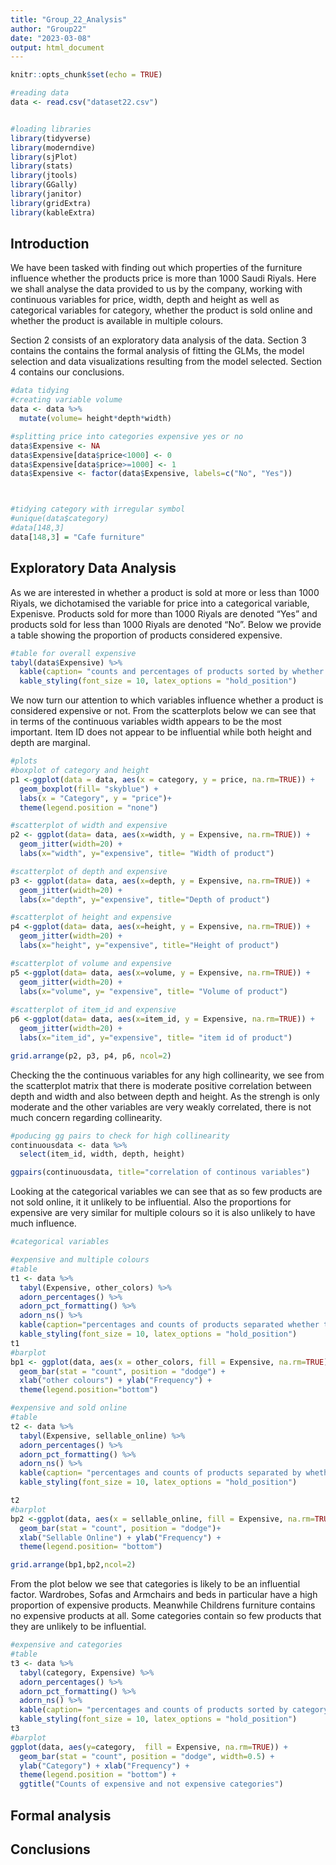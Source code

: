 ```yaml
---
title: "Group_22_Analysis"
author: "Group22"
date: "2023-03-08"
output: html_document
---
```


```r
knitr::opts_chunk$set(echo = TRUE)
```

```r
#reading data
data <- read.csv("dataset22.csv")


#loading libraries
library(tidyverse)
library(moderndive)
library(sjPlot)
library(stats)
library(jtools)
library(GGally)
library(janitor)
library(gridExtra)
library(kableExtra)
```

## Introduction

We have been tasked with finding out which properties of the furniture influence whether the products price is more than 1000 Saudi Riyals. Here we shall analyse the data provided to us by the company, working with continuous variables for price, width, depth and height as well as categorical variables for category, whether the product is sold online and whether the product is available in multiple colours. 

Section 2 consists of an exploratory data analysis of the data. Section 3 contains the contains the formal analysis of fitting the GLMs, the model selection and data visualizations resulting from the model selected. Section 4 contains our conclusions.

```r
#data tidying
#creating variable volume
data <- data %>%
  mutate(volume= height*depth*width)

#splitting price into categories expensive yes or no
data$Expensive <- NA
data$Expensive[data$price<1000] <- 0
data$Expensive[data$price>=1000] <- 1
data$Expensive <- factor(data$Expensive, labels=c("No", "Yes"))



#tidying category with irregular symbol
#unique(data$category)
#data[148,3]
data[148,3] = "Cafe furniture"
```

## Exploratory Data Analysis

As we are interested in whether a product is sold at more or less than 1000 Riyals, we dichotamised the variable for price into a categorical variable, Expenisve. Products sold for more than 1000 Riyals are denoted "Yes" and products sold for less than 1000 Riyals are denoted "No". Below we provide a table showing the proportion of products considered expensive.

```r
#table for overall expensive
tabyl(data$Expensive) %>%
  kable(caption= "counts and percentages of products sorted by whether they are expensive or not") %>%
  kable_styling(font_size = 10, latex_options = "hold_position")

```

We now turn our attention to which variables influence whether a product is considered expensive or not. From the scatterplots below we can see that in terms of the continuous variables width appears to be the most important. Item ID does not appear to be influential while both height and depth are marginal.


```r
#plots
#boxplot of category and height
p1 <-ggplot(data = data, aes(x = category, y = price, na.rm=TRUE)) +
  geom_boxplot(fill= "skyblue") +
  labs(x = "Category", y = "price")+ 
  theme(legend.position = "none")

#scatterplot of width and expensive
p2 <- ggplot(data= data, aes(x=width, y = Expensive, na.rm=TRUE)) +
  geom_jitter(width=20) +
  labs(x="width", y="expensive", title= "Width of product")

#scatterplot of depth and expensive
p3 <- ggplot(data= data, aes(x=depth, y = Expensive, na.rm=TRUE)) +
  geom_jitter(width=20) +
  labs(x="depth", y="expensive", title="Depth of product")

#scatterplot of height and expensive
p4 <-ggplot(data= data, aes(x=height, y = Expensive, na.rm=TRUE)) +
  geom_jitter(width=20) +
  labs(x="height", y="expensive", title="Height of product")

#scatterplot of volume and expensive
p5 <-ggplot(data= data, aes(x=volume, y = Expensive, na.rm=TRUE)) +
  geom_jitter(width=20) +
  labs(x="volume", y= "expensive", title= "Volume of product")
       
#scatterplot of item_id and expensive
p6 <-ggplot(data= data, aes(x=item_id, y = Expensive, na.rm=TRUE)) +
  geom_jitter(width=20) +
  labs(x="item_id", y="expensive", title= "item id of product")

grid.arrange(p2, p3, p4, p6, ncol=2)
```

Checking the the continuous variables for any high collinearity, we see from the scatterplot matrix that there is moderate positive correlation between depth and width and also between depth and height. As the strengh is only moderate and the other variables are very weakly correlated, there is not much concern regarding collinearity.

```r
#poducing gg pairs to check for high collinearity
continuousdata <- data %>%
  select(item_id, width, depth, height)

ggpairs(continuousdata, title="correlation of continous variables") 

```

Looking at the categorical variables we can see that as so few products are not sold online, it it unlikely to be influential. Also the proportions for expensive are very similar for multiple colours so it is also unlikely to have much influence.

```r

#categorical variables

#expensive and multiple colours
#table 
t1 <- data %>% 
  tabyl(Expensive, other_colors) %>% 
  adorn_percentages() %>% 
  adorn_pct_formatting() %>% 
  adorn_ns() %>%
  kable(caption="percentages and counts of products separated whether they have multiple colours ") %>%
  kable_styling(font_size = 10, latex_options = "hold_position")
t1
#barplot
bp1 <- ggplot(data, aes(x = other_colors, fill = Expensive, na.rm=TRUE)) +
  geom_bar(stat = "count", position = "dodge") +
  xlab("other colours") + ylab("Frequency") +
  theme(legend.position="bottom")

#expensive and sold online
#table
t2 <- data %>% 
  tabyl(Expensive, sellable_online) %>% 
  adorn_percentages() %>% 
  adorn_pct_formatting() %>% 
  adorn_ns() %>%
  kable(caption= "percentages and counts of products separated by whether they are sold online") %>%
  kable_styling(font_size = 10, latex_options = "hold_position")

t2
#barplot
bp2 <-ggplot(data, aes(x = sellable_online, fill = Expensive, na.rm=TRUE)) +
  geom_bar(stat = "count", position = "dodge")+
  xlab("Sellable Online") + ylab("Frequency") +
  theme(legend.position= "bottom")

grid.arrange(bp1,bp2,ncol=2)

```

From the plot below we see that categories is likely to be an influential factor. Wardrobes, Sofas and Armchairs and beds in particular have a high proportion of expensive products. Meanwhile Childrens furniture contains no expensive products at all. Some categories contain so few products that they are unlikely to be influential.

```r
#expensive and categories
#table
t3 <- data %>% 
  tabyl(category, Expensive) %>% 
  adorn_percentages() %>% 
  adorn_pct_formatting() %>% 
  adorn_ns() %>%
  kable(caption= "percentages and counts of products sorted by category") %>%
  kable_styling(font_size = 10, latex_options = "hold_position")
t3
#barplot
ggplot(data, aes(y=category,  fill = Expensive, na.rm=TRUE)) +
  geom_bar(stat = "count", position = "dodge", width=0.5) +
  ylab("Category") + xlab("Frequency") +
  theme(legend.position = "bottom") +
  ggtitle("Counts of expensive and not expensive categories")
```

## Formal analysis

## Conclusions
